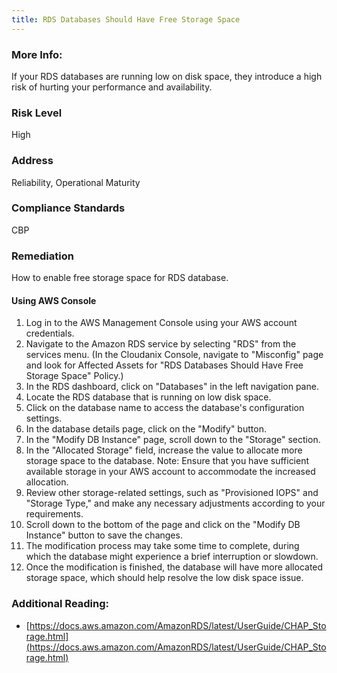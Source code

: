 ```yaml
---
title: RDS Databases Should Have Free Storage Space
---
```


### More Info:

If your RDS databases are running low on disk space, they introduce a high risk of hurting your performance and availability.

### Risk Level

High

### Address

Reliability, Operational Maturity

### Compliance Standards

CBP

### Remediation

How to enable free storage space for RDS database.

#### Using AWS Console

1. Log in to the AWS Management Console using your AWS account credentials.
2. Navigate to the Amazon RDS service by selecting "RDS" from the services menu.
    (In the Cloudanix Console, navigate to "Misconfig" page and look for Affected Assets for "RDS Databases Should Have Free Storage Space" Policy.)
3. In the RDS dashboard, click on "Databases" in the left navigation pane.
4. Locate the RDS database that is running on low disk space.
5. Click on the database name to access the database's configuration settings.
6. In the database details page, click on the "Modify" button.
7. In the "Modify DB Instance" page, scroll down to the "Storage" section.
8. In the "Allocated Storage" field, increase the value to allocate more storage space to the database.
   Note: Ensure that you have sufficient available storage in your AWS account to accommodate the increased allocation.
9. Review other storage-related settings, such as "Provisioned IOPS" and "Storage Type," and make any necessary adjustments according to your requirements.
10. Scroll down to the bottom of the page and click on the "Modify DB Instance" button to save the changes.
11. The modification process may take some time to complete, during which the database might experience a brief interruption or slowdown.
12. Once the modification is finished, the database will have more allocated storage space, which should help resolve the low disk space issue.

### Additional Reading:

- [https://docs.aws.amazon.com/AmazonRDS/latest/UserGuide/CHAP_Storage.html](https://docs.aws.amazon.com/AmazonRDS/latest/UserGuide/CHAP_Storage.html)
